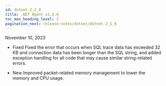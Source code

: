 ```yaml
---
id: dotnet-2_2_0
title: .NET Agent v2.2.0
toc_max_heading_level: 2
pagination_next: release-notes/dotnet/dotnet-2_1_9
---
```


November 10, 2023

-   <Status>Fixed</Status> Fixed the error that occurs when SQL trace data has exceeded 32 KB and connection data has been longer than the SQL string, and added exception handling for all code that may cause similar string-related errors.

-   <Status>New</Status> Improved packet-related memory management to lower the memory and CPU usage.
